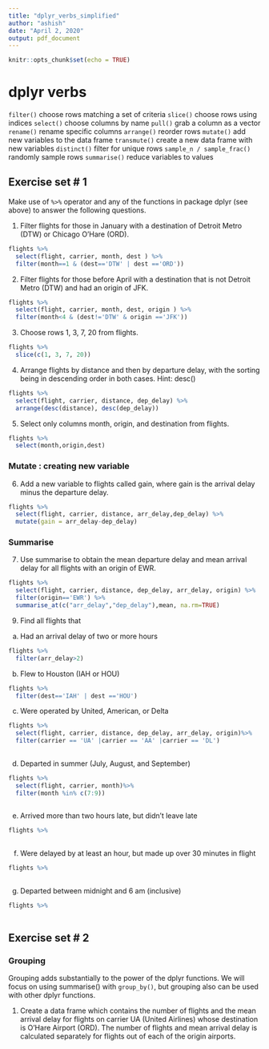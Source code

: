 ```yaml
---
title: "dplyr_verbs_simplified"
author: "ashish"
date: "April 2, 2020"
output: pdf_document
---
```


```r
knitr::opts_chunk$set(echo = TRUE)
```

# dplyr verbs

`filter()`	  choose rows matching a set of criteria
`slice()` 	  choose rows using indices
`select()`	  choose columns by name
`pull()`  	  grab a column as a vector
`rename()`	  rename specific columns
`arrange()`	  reorder rows
`mutate()`	  add new variables to the data frame
`transmute()`	create a new data frame with new variables
`distinct()`	filter for unique rows
`sample_n / sample_frac()`	randomly sample rows
`summarise()`	reduce variables to values

## Exercise set # 1

Make use of `%>%` operator and any of the functions in package dplyr (see above) to answer the following questions.

1. Filter flights for those in January with a destination of Detroit Metro (DTW) or Chicago O’Hare (ORD).

```r
flights %>%
  select(flight, carrier, month, dest ) %>%
  filter(month==1 & (dest=='DTW' | dest =='ORD'))
```
2. Filter flights for those before April with a destination that is not Detroit Metro (DTW) and had an origin of JFK.

```r
flights %>%
  select(flight, carrier, month, dest, origin ) %>%
  filter(month<4 & (dest!='DTW' & origin =='JFK'))
```

3. Choose rows 1, 3, 7, 20 from flights.

```r
flights %>%
  slice(c(1, 3, 7, 20))
```

4. Arrange flights by distance and then by departure delay, with the sorting being in descending order in both cases. Hint: desc()

```r
flights %>%
  select(flight, carrier, distance, dep_delay) %>%
  arrange(desc(distance), desc(dep_delay))
```

5. Select only columns month, origin, and destination from flights.

```r
flights %>%
  select(month,origin,dest)
```
### Mutate : creating new variable

6. Add a new variable to flights called gain, where gain is the arrival delay minus the departure delay.

```r
flights %>%
  select(flight, carrier, distance, arr_delay,dep_delay) %>%
  mutate(gain = arr_delay-dep_delay)
```
### Summarise

7. Use summarise to obtain the mean departure delay and mean arrival delay for all flights with an origin of EWR.
```r
flights %>%
  select(flight, carrier, distance, dep_delay, arr_delay, origin) %>%
  filter(origin=='EWR') %>%
  summarise_at(c("arr_delay","dep_delay"),mean, na.rm=TRUE)

```
9. Find all flights that

a.  Had an arrival delay of two or more hours
```r
flights %>%
  filter(arr_delay>2)
```
b.  Flew to Houston (IAH or HOU)
```r
flights %>%
  filter(dest=='IAH' | dest =='HOU')
```
c.  Were operated by United, American, or Delta
```r
flights %>%
  select(flight, carrier, distance, dep_delay, arr_delay, origin)%>%
  filter(carrier == 'UA' |carrier == 'AA' |carrier == 'DL')
  
```
d.  Departed in summer (July, August, and September)
```r
flights %>%
  select(flight, carrier, month)%>%
  filter(month %in% c(7:9))
  
```
e.  Arrived more than two hours late, but didn’t leave late
```r
flights %>%
  
```
f.  Were delayed by at least an hour, but made up over 30 minutes in flight
```r
flights %>%
  
```
g.  Departed between midnight and 6 am (inclusive)
```r
flights %>%
  
```



## Exercise set # 2

### Grouping

Grouping adds substantially to the power of the dplyr functions. We will focus on using summarise() with `group_by()`, but grouping also can be used with other dplyr functions.

1. Create a data frame which contains the number of flights and the mean arrival delay for flights on carrier UA (United Airlines) whose destination is O’Hare Airport (ORD). The number of flights and mean arrival delay is calculated separately for flights out of each of the origin airports.
```r

```



